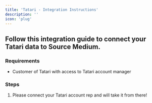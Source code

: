 ```yaml
---
title: 'Tatari - Integration Instructions'
description: ''
icon: 'plug'
---
```


## Follow this integration guide to connect your Tatari data to Source Medium.

### Requirements

- Customer of Tatari with access to Tatari account manager

### Steps

1. Please connect your Tatari account rep and will take it from there!
